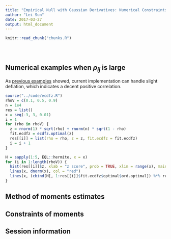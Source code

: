 ```yaml
---
title: "Empirical Null with Gaussian Derivatives: Numerical Constraints"
author: "Lei Sun"
date: 2017-03-27
output: html_document
---
```


<!-- The file analysis/chunks.R contains chunks that define default settings
shared across the workflowr files. -->
```r
knitr::read_chunk("chunks.R")
```

<!-- Update knitr chunk options -->
```r
```

<!-- Insert the date the file was last updated -->
```r
```

<!-- Insert the code version (Git commit SHA1) if Git repository exists and R
 package git2r is installed -->
```r
```

<!-- Add your analysis here -->


## Numerical examples when $\rho_{ij}$ is large

As [previous examples](gaussian_derivatives_2.html) showed, current implementation can handle slight deflation, which indicates a decent positive correlation.

```r
source("../code/ecdfz.R")
rhoV = c(0.1, 0.5, 0.9)
n = 1e4
res = list()
x = seq(-3, 3, 0.01)
i = 1
for (rho in rhoV) {
  z = rnorm(1) * sqrt(rho) + rnorm(n) * sqrt(1 - rho)
  fit.ecdfz = ecdfz.optimal(z)
  res[[i]] = list(rho = rho, z = z, fit.ecdfz = fit.ecdfz)
  i = i + 1
}
```

```r
H = sapply(1:5, EQL::hermite, x = x)
for (i in 1:length(rhoV)) {
  hist(res[[i]]$z, xlab = "z score", prob = TRUE, xlim = range(x), main = bquote(rho == .(rhoV[i])), breaks = 100)
  lines(x, dnorm(x), col = "red")
  lines(x, (cbind(H[, 1:res[[i]]$fit.ecdfz$optimal$ord.optimal]) %*% res[[1]]$fit.ecdfz$optimal$w.optimal + 1) * dnorm(x), col = "blue")
}
```

## Method of moments estimates

## Constraints of moments

## Session information

<!-- Insert the session information into the document -->
```r
```
